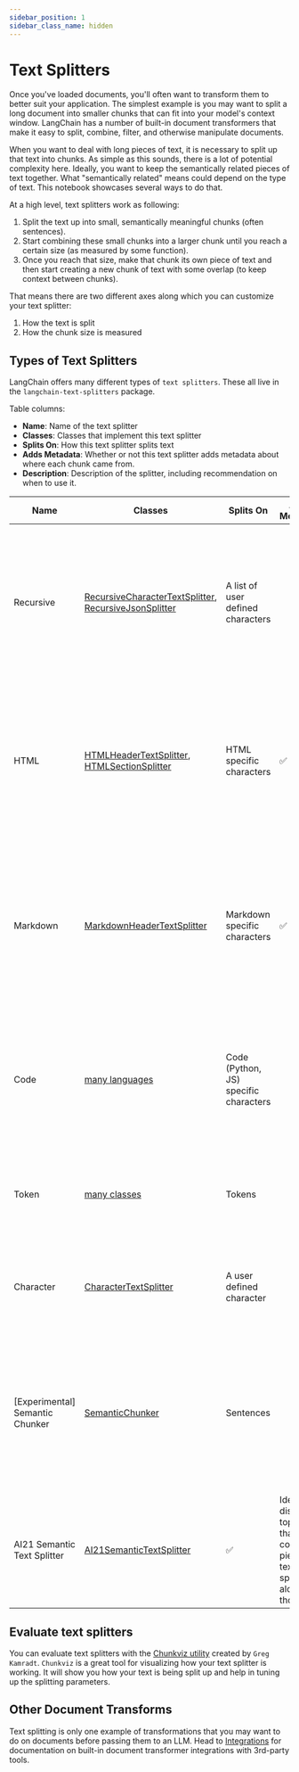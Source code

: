 ```yaml
---
sidebar_position: 1
sidebar_class_name: hidden
---
```

# Text Splitters

Once you've loaded documents, you'll often want to transform them to better suit your application. The simplest example
is you may want to split a long document into smaller chunks that can fit into your model's context window. LangChain
has a number of built-in document transformers that make it easy to split, combine, filter, and otherwise manipulate documents.

When you want to deal with long pieces of text, it is necessary to split up that text into chunks.
As simple as this sounds, there is a lot of potential complexity here. Ideally, you want to keep the semantically related pieces of text together. What "semantically related" means could depend on the type of text.
This notebook showcases several ways to do that.

At a high level, text splitters work as following:

1. Split the text up into small, semantically meaningful chunks (often sentences).
2. Start combining these small chunks into a larger chunk until you reach a certain size (as measured by some function).
3. Once you reach that size, make that chunk its own piece of text and then start creating a new chunk of text with some overlap (to keep context between chunks).

That means there are two different axes along which you can customize your text splitter:

1. How the text is split
2. How the chunk size is measured

## Types of Text Splitters

LangChain offers many different types of `text splitters`. 
These all live in the `langchain-text-splitters` package. 

Table columns:

- **Name**: Name of the text splitter
- **Classes**: Classes that implement this text splitter
- **Splits On**: How this text splitter splits text
- **Adds Metadata**: Whether or not this text splitter adds metadata about where each chunk came from.
- **Description**: Description of the splitter, including recommendation on when to use it.


| Name     | Classes                                                                                                                                                                                                             | Splits On                                                   | Adds Metadata | Description                                                                                                                                                                                                                                                                  |
|----------|---------------------------------------------------------------------------------------------------------------------------------------------------------------------------------------------------------------------|-------------------------------------------------------------|---------------|------------------------------------------------------------------------------------------------------------------------------------------------------------------------------------------------------------------------------------------------------------------------------|
| Recursive | [RecursiveCharacterTextSplitter](/docs/modules/data_connection/document_transformers/recursive_text_splitter), [RecursiveJsonSplitter](/docs/modules/data_connection/document_transformers/recursive_json_splitter) | A list of user defined characters     |               | Recursively splits text. This splitting is trying to keep related pieces of text next to each other. This is the `recommended way` to start splitting text.                                                                                                                    |
| HTML      | [HTMLHeaderTextSplitter](/docs/modules/data_connection/document_transformers/HTML_header_metadata), [HTMLSectionSplitter](/docs/modules/data_connection/document_transformers/HTML_section_aware_splitter)          | HTML specific characters                                                                                                 | ✅             | Splits text based on HTML-specific characters. Notably, this adds in relevant information about where that chunk came from (based on the HTML)                                                                                                                               |
| Markdown  | [MarkdownHeaderTextSplitter](/docs/modules/data_connection/document_transformers/markdown_header_metadata)                                                                                                          | Markdown specific characters                                                                                    | ✅             | Splits text based on Markdown-specific characters. Notably, this adds in relevant information about where that chunk came from (based on the Markdown)                                                                                                                       |
| Code      | [many languages](/docs/modules/data_connection/document_transformers/code_splitter)                                                                                                                                 | Code (Python, JS) specific characters                                                                           |               | Splits text based on characters specific to coding languages. 15 different languages are available to choose from.                                                                                                                                                           |
| Token    | [many classes](/docs/modules/data_connection/document_transformers/split_by_token)                                                                                                                                  | Tokens                                                                                                          |               | Splits text on tokens. There exist a few different ways to measure tokens.                                                                                                                                                                                                   |
| Character  | [CharacterTextSplitter](/docs/modules/data_connection/document_transformers/character_text_splitter)                                                                                                                | A user defined character                                                                                        |               | Splits text based on a user defined character. One of the simpler methods.                                                                                                                                                                                                   |
| [Experimental] Semantic Chunker | [SemanticChunker](/docs/modules/data_connection/document_transformers/semantic-chunker)                                                                                                                             | Sentences                                                                                                       |               | First splits on sentences. Then combines ones next to each other if they are semantically similar enough. Taken from [Greg Kamradt](https://github.com/FullStackRetrieval-com/RetrievalTutorials/blob/main/tutorials/LevelsOfTextSplitting/5_Levels_Of_Text_Splitting.ipynb) |
| AI21 Semantic Text Splitter | [AI21SemanticTextSplitter](/docs/integrations/document_transformers/ai21_semantic_text_splitter)                                                                                                                    |    ✅           | Identifies distinct topics that form coherent pieces of text and splits along those.                                                                                                                                                                                         |


## Evaluate text splitters

You can evaluate text splitters with the [Chunkviz utility](https://www.chunkviz.com/) created by `Greg Kamradt`.
`Chunkviz` is a great tool for visualizing how your text splitter is working. It will show you how your text is 
being split up and help in tuning up the splitting parameters.

## Other Document Transforms

Text splitting is only one example of transformations that you may want to do on documents before passing them to an LLM. Head to [Integrations](/docs/integrations/document_transformers/) for documentation on built-in document transformer integrations with 3rd-party tools.